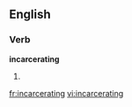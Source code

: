
==English==

===Verb===
'''incarcerating'''

# {{present participle of|[[incarcerate]]}}

[[fr:incarcerating]]
[[vi:incarcerating]]